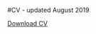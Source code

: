 #CV - updated August 2019

<a href="DiFalco_CVint_08042019.pdf" class="download" title="Download CV as PDF">Download CV</a>			

